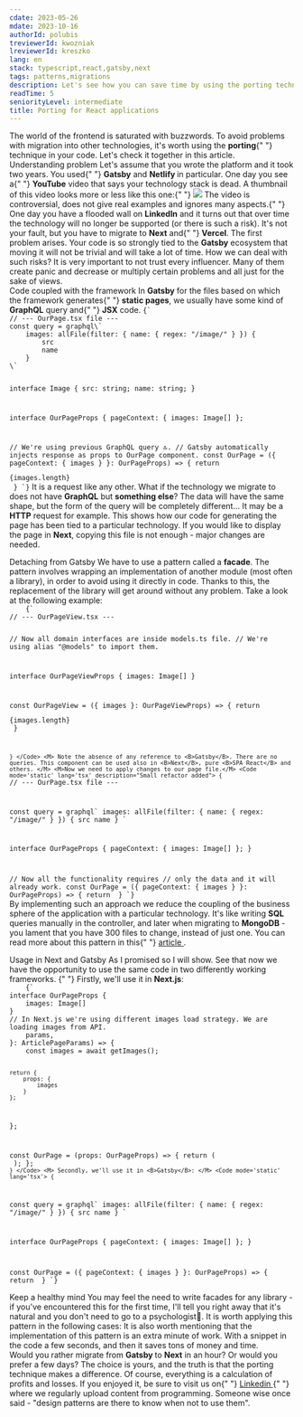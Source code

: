 ```yaml
---
cdate: 2023-05-26
mdate: 2023-10-16
authorId: polubis
treviewerId: kwozniak
lreviewerId: kreszko
lang: en
stack: typescript,react,gatsby,next
tags: patterns,migrations
description: Let's see how you can save time by using the porting technique when migrating from one technology to another.
readTime: 5
seniorityLevel: intermediate
title: Porting for React applications
---
```


<Prelude>
  <M>
    The world of the frontend is saturated with buzzwords. To avoid problems
    with migration into other technologies, it's worth using the <B>porting</B>{" "}
    technique in your code. Let's check it together in this article.
  </M>
</Prelude>

<Section>
  <XL>Understanding problem</XL>
  <M>
    Let's assume that you wrote the platform and it took two years. You used{" "}
    <B>Gatsby</B> and <B>Netlify </B> in particular. One day you see a{" "}
    <B>YouTube</B> video that says your technology stack is dead. A thumbnail of
    this video looks more or less like this one:{" "}
  </M>
  <Image
    src="https://raw.githubusercontent.com/polubis/Snippets-for-articles-and-lessons/main/Porting%20for%20React%20applications/cringe.jpg"
    description="Ultra cringe"
  />
  <M>
    The video is controversial, does not give real examples and ignores many
    aspects.{" "}
  </M>
  <M>
    One day you have a flooded wall on <B>LinkedIn</B> and it turns out that
    over time the technology will no longer be supported (or there is such a
    risk).
  </M>
  <M>
    It's not your fault, but you have to migrate to <B>Next</B> and{" "}
    <B>Vercel</B>. The first problem arises. Your code is so strongly tied to
    the <B>Gatsby</B> ecosystem that moving it will not be trivial and will take
    a lot of time. How we can deal with such risks?
  </M>
  <Hint hasBg>
    It is very important to not trust every influencer. Many of them create
    panic and decrease or multiply certain problems and all just for the sake of
    views.
  </Hint>
</Section>

<Section>
  <XL>Code coupled with the framework</XL>
  <M>
    In <B>Gatsby</B> for the files based on which the framework generates{" "}
    <B>static pages</B>, we usually have some kind of <B>GraphQL</B> query and{" "}
    <B>JSX</B> code.
  </M>
  <Code mode='static' lang='tsx'>{`
// --- OurPage.tsx file ---
const query = graphql\`
    images: allFile(filter: { name: { regex: "/image/" } }) {
        src
        name
    }
\`
 
interface Image {
    src: string;
    name: string;
}
 
interface OurPageProps {
    pageContext: {
    images: Image[]
};
  
// We're using previous GraphQL query 🔝.
// Gatsby automatically injects response as props to OurPage component.
const OurPage = ({ pageContext: { images } }: OurPageProps) => {
    return <div>{images.length}</div>
}
`}</Code>
  <M>
    It is a request like any other. What if the technology we migrate to does
    not have <B>GraphQL</B> but <B>something else</B>? The data will have the
    same shape, but the form of the query will be completely different... It may
    be a <B>HTTP</B> request for example.
  </M>
  <M>
    This shows how our code for generating the page has been tied to a
    particular technology. If you would like to display the page in <B>Next</B>,
    copying this file is not enough - major changes are needed.
  </M>
</Section>
<Section>
  <XL>Detaching from Gatsby</XL>
  <M>
    We have to use a pattern called a <B>facade</B>. The pattern involves wrapping
    an implementation of another module (most often a library), in order to
    avoid using it directly in code.
  </M>
  <M>
    Thanks to this, the replacement of the library will get around without any
    problem. Take a look at the following example:
  </M>
  <Code mode='static' lang='tsx' description="New file has been created">
    {`
// --- OurPageView.tsx ---
 
// Now all domain interfaces are inside models.ts file. 
// We're using alias "@models" to import them.
 
interface OurPageViewProps {
    images: Image[]
}
 
const OurPageView = ({ images }: OurPageViewProps) => {
    return <div>{images.length}</div>
}
 
`}
  </Code>
  <M>
    Note the absence of any reference to <B>Gatsby</B>. There are no queries.
    This component can be used also in <B>Next</B>, pure <B>SPA React</B> and
    others.
  </M>
  <M>Now we need to apply changes to our page file.</M>
  <Code mode='static' lang='tsx' description="Small refactor added">
    {`
// --- OurPage.tsx file ---
 
 
const query = graphql\`
  images: allFile(filter: { name: { regex: "/image/" } }) {
      src
      name
  }
\`
 
interface OurPageProps {
    pageContext: {
        images: Image[]
    };
}
 
// Now all the functionality requires
// only the data and it will already work.
const OurPage = ({ pageContext: { images } }: OurPageProps) => {
    return <OurPageView images={images} />
}
`}
  </Code>
  <M>
    By implementing such an approach we reduce the coupling of the business
    sphere of the application with a particular technology.
  </M>
  <M>
    It's like writing <B>SQL</B> queries manually in the controller, and later
    when migrating to <B>MongoDB</B> - you lament that you have 300 files to
    change, instead of just one.
  </M>
  <Hint hasBg>
    You can read more about this pattern in this{" "}
    <A
      outside
      href="https://greenonsoftware.com/articles/quick-wins/improving-code-that-was-not-written-by-us/"
    >
      article
    </A>
    .
  </Hint>
</Section>
<Section>
  <XL>Usage in Next and Gatsby</XL>
  <M>
    As I promised so I will show. See that now we have the opportunity to use
    the same code in two differently working frameworks.
  </M>
  <M>
    {" "}
    Firstly, we'll use it in <B>Next.js</B>:
  </M>
  <Code mode='static' lang='tsx'>
    {`
interface OurPageProps {
    images: Image[]
}
// In Next.js we're using different images load strategy. We are loading images from API.
    params,
}: ArticlePageParams) => {
    const images = await getImages();
 
    return {
        props: {
            images
        }
    };
};
 
const OurPage = (props: OurPageProps) => {
    return (
        <OurPageView images={images} />
    ); 
}; `}
  </Code>
  <M>
    Secondly, we'll use it in <B>Gatsby</B>:
  </M>
  <Code mode='static' lang='tsx'>
    {`
 
const query = graphql\`
    images: allFile(filter: { name: { regex: "/image/" } }) {
        src
        name
    }
\`
 
interface OurPageProps {
    pageContext: {
        images: Image[]
    };
}
 
const OurPage = ({ pageContext: { images } }: OurPageProps) => {
    return <OurPageView images={images} />
}
`}
  </Code>
</Section>
<Section>
  <XL>Keep a healthy mind</XL>
  <M>
    You may feel the need to write facades for any library - if you've
    encountered this for the first time, I'll tell you right away that it's
    natural and you don't need to go to a psychologist🍷.
  </M>
  <M>It is worth applying this pattern in the following cases:</M>
  <List items="When the future of technology is uncertain,When the library API is inconvenient and you want to rework it slightly,When the library you use is 100% temporary (MVP for example)" />
  <M>
    It is also worth mentioning that the implementation of this pattern is an
    extra minute of work. With a snippet in the code a few seconds, and then it
    saves tons of money and time.
  </M>
</Section>
<Summary>
  <M>
    Would you rather migrate from <B>Gatsby </B> to <B>Next</B> in an hour? Or
    would you prefer a few days?
  </M>
  <M>
    The choice is yours, and the truth is that the porting technique makes a
    difference. Of course, everything is a calculation of profits and losses.
  </M>
  <M>
    If you enjoyed it, be sure to visit us on{" "}
    <A
      href="https://www.linkedin.com/in/adrian-po%C5%82ubi%C5%84ski-281ab2172/"
      outside
    >
      Linkedin
    </A>{" "}
    where we regularly upload content from programming.
  </M>
  <Hint hasBg>
    Someone wise once said - "design patterns are there to know when not to use
    them".
  </Hint>
</Summary>
